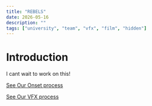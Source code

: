 ```yaml
---
title: "REBELS"
date: 2026-05-16
description: ""
tags: ["university", "team", "vfx", "film", "hidden"]
---
```


# Introduction

I cant wait to work on this!

[See Our Onset process](/blog/rebels/rebels_onset)

[See Our VFX process](/blog/rebels/rebels_vfx)